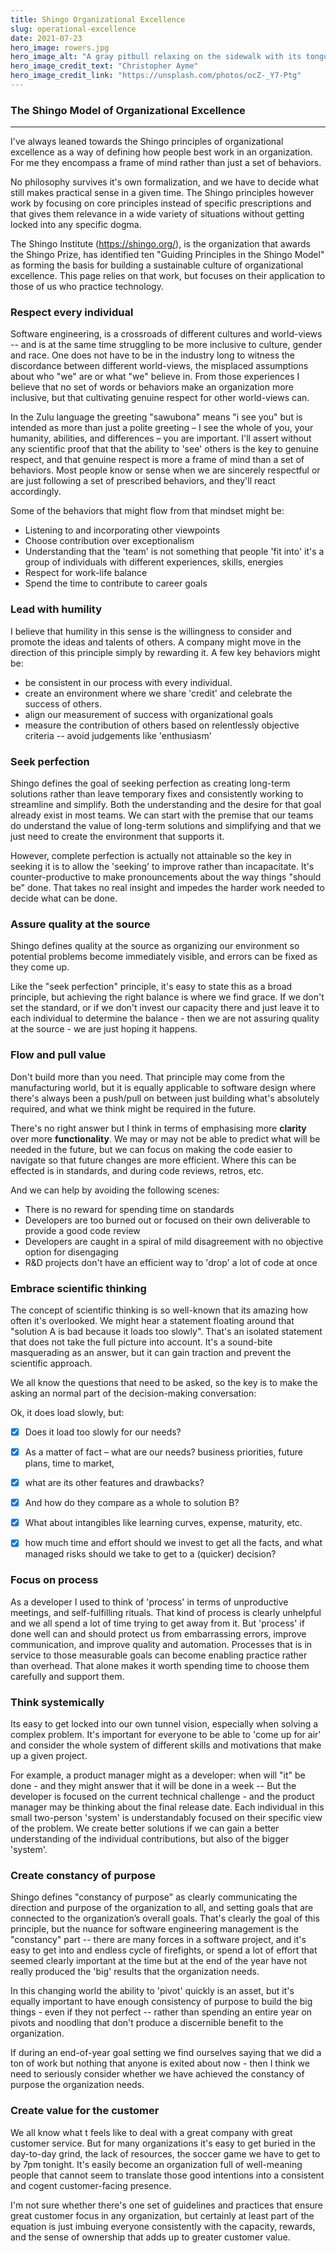 ```yaml
---
title: Shingo Organizational Excellence
slug: operational-excellence
date: 2021-07-23
hero_image: rowers.jpg
hero_image_alt: "A gray pitbull relaxing on the sidewalk with its tongue hanging out"
hero_image_credit_text: "Christopher Ayme"
hero_image_credit_link: "https://unsplash.com/photos/ocZ-_Y7-Ptg"
---
```


<h3 style={{fontSize: '32px', height: '80px' ,  textAlign: 'center', padding:  '20px 10px', color: 'purple'}}>The Shingo Model of Organizational Excellence</h3>


---

I've always leaned towards the Shingo principles of organizational excellence as a way of defining how people best work in an organization.  For me they encompass a frame of mind rather than just a set of behaviors.

No philosophy survives it's own formalization, and we have to decide what still makes practical sense in a given time.  The Shingo principles however work by focusing on core principles instead of specific prescriptions and that gives them relevance in a wide variety of situations without getting locked into any specific dogma.

The Shingo Institute (https://shingo.org/), is the organization that awards the Shingo Prize, has identified ten "Guiding Principles in the Shingo Model" as forming the basis for building a sustainable culture of organizational excellence.  This page relies on that work, but focuses on their application to those of us who practice technology.


<h3 style={{opacity: '.5', backgroundColor: '#640b8a', height: '35px' , padding:  '6px 10px', color: 'white'}}>Respect every individual</h3>

Software engineering, is a crossroads of different cultures and world-views -- and is at the same time struggling to be more inclusive to culture, gender and race.  One does not have to be in the industry long to witness the discordance between different world-views, the misplaced assumptions about who "we" are or what "we" believe in.  From those experiences I believe that no set of words or behaviors make an organization more inclusive, but that cultivating genuine respect for other world-views can.

In the Zulu language the greeting "sawubona" means "i see you" but is intended as more than just a polite greeting –  I see the whole of you, your humanity,  abilities,  and differences – you are important.  I'll assert without any scientific proof that  that the ability to 'see' others is the key to genuine respect, and that genuine respect is more a frame of mind than a set of behaviors. Most people know or sense when we are sincerely respectful or are just following a set of prescribed behaviors, and they'll react accordingly.

<p>Some of the behaviors that might flow from that mindset might be:</p>

* Listening to and incorporating other viewpoints
* Choose contribution over exceptionalism
* Understanding that the 'team' is not something that people 'fit into' it's a group of individuals with different experiences, skills, energies
* Respect for work-life balance
* Spend the time to contribute to career goals


<h3 style={{opacity: '.5', backgroundColor: '#640b8a', height: '35px' , padding:  '6px 10px', color: 'white'}}>Lead with humility</h3>

I believe that humility in this sense is the willingness to consider and promote the ideas and talents of others.  A company might move in the direction of this principle simply by rewarding it. A few key behaviors might be:

* be consistent in our process with every individual.
* create an environment where we share 'credit' and celebrate the success of others.
* align our measurement of success with organizational goals
* measure the contribution of others based on relentlessly objective criteria -- avoid judgements like 'enthusiasm'


<h3 style={{opacity: '.5', backgroundColor: '#640b8a', height: '35px' , padding:  '6px 10px', color: 'white'}}>Seek perfection</h3>

Shingo defines the goal of seeking perfection as creating long-term solutions rather than leave temporary fixes and consistently working to streamline and simplify.  Both the understanding and the desire for that goal already exist in most teams.  We can start with the premise that our teams do understand the value of long-term solutions and simplifying and that we just need to create the environment that supports it.

However, complete perfection is actually not attainable so the key in seeking it is to allow the 'seeking' to improve rather than incapacitate.  It's counter-productive to make pronouncements about the way things "should be" done.  That takes no real insight and impedes the harder work needed to decide what can be done.


<h3 style={{opacity: '.5', backgroundColor: '#640b8a', height: '35px' , padding:  '6px 10px', color: 'white'}}>Assure quality at the source</h3>

Shingo defines quality at the source as organizing our environment so potential problems become immediately visible, and errors can be fixed as they come up.

Like the "seek perfection" principle, it's easy to state this as a broad principle, but achieving the right balance is where we find grace.   If we don't set the standard, or if we don't invest our capacity there and just leave it to each individual to determine the balance - then we are not assuring quality at the source - we are just hoping it happens.



<h3 style={{opacity: '.5', backgroundColor: '#640b8a', height: '35px' , padding:  '6px 10px', color: 'white'}}>Flow and pull value</h3>

Don't build more than you need.  That principle may come from the manufacturing world, but it is equally applicable to software design where there's always been a push/pull on between just building what's absolutely required, and what we think might be required in the future.

There's no right answer but I think in terms of emphasising more **clarity** over more **functionality**.   We may or may not be able to predict what will be needed in the future, but we can focus on making the code easier to navigate so that future changes are more efficient.  Where this can be effected is in standards, and during code reviews, retros, etc.

And we can help by avoiding the following scenes:

* There is no reward for spending time on standards
* Developers are too burned out or focused on their own deliverable to provide a good code review
* Developers are caught in a spiral of mild disagreement with no objective option for disengaging
* R&D projects don't have an efficient way to 'drop' a lot of code at once




<h3 style={{opacity: '.5', backgroundColor: '#640b8a', height: '35px' , padding:  '6px 10px', color: 'white'}}>Embrace scientific thinking</h3>

The concept of scientific thinking is so well-known that its amazing how often it's overlooked.  We might hear a statement floating around that "solution A is bad because it  loads too slowly".  That's an isolated statement that does not take the full picture into account.  It's a sound-bite masquerading as an answer, but it can gain traction and prevent the scientific approach.

We all know the questions that need to be asked, so the key is to make the asking an normal part of the decision-making conversation:

Ok, it does load slowly, but:
* [x] Does it load too slowly for our needs?
* [x] As a matter of fact – what are our needs? business priorities, future plans, time to market,
* [x] what are its other features and drawbacks?
* [x] And how do they compare as a whole to solution B?
* [x] What about intangibles like learning curves, expense, maturity, etc.
* [x] how much time and effort should we invest to get all the facts, and what managed risks should we take to get to a (quicker) decision?


<h3 style={{opacity: '.5', backgroundColor: '#640b8a', height: '35px' , padding:  '6px 10px', color: 'white'}}>Focus on process</h3>

As a developer I used to think of 'process' in terms of unproductive meetings, and self-fulfilling rituals.  That kind of process is clearly unhelpful and we all spend a lot of time trying to get away from it.   But 'process' if done well can and should protect us from embarrassing errors, improve communication, and improve quality and automation. Processes that is in service to those measurable goals can become enabling practice rather than overhead.  That alone makes it worth spending time to choose them carefully and support them.


<h3 style={{opacity: '.5', backgroundColor: '#640b8a', height: '35px' , padding:  '6px 10px', color: 'white'}}>Think systemically</h3>

Its easy to get locked into our own tunnel vision, especially when solving a complex problem.  It's important for everyone to be able to 'come up for air' and consider the whole system of different skills and motivations that make up a given project.

For example, a product manager might as a developer:  when will "it" be done - and they might answer that it will be done in a week -- But the developer is focused on the current technical challenge - and the product manager may be thinking about the final release date.  Each individual in this small two-person 'system' is understandably focused on their specific view of the problem.  We create better solutions if we can gain a better understanding of the individual contributions, but also of the bigger 'system'.

<h3 style={{opacity: '.5', backgroundColor: '#640b8a', height: '35px' , padding:  '6px 10px', color: 'white'}}>Create constancy of purpose</h3>

Shingo defines "constancy of purpose" as clearly communicating the direction and purpose of the organization to all, and setting goals that are connected to the organization’s overall goals.  That's clearly the goal of this principle, but the nuance for software engineering management is the "constancy" part -- there are many forces in a software project, and it's easy to get into and endless cycle of firefights, or spend a lot of effort that seemed clearly important at the time but at the end of the year have not really produced the 'big' results that the organization needs.

In this changing world the ability to 'pivot' quickly is an asset, but it's equally important to have enough consistency of purpose to build the big things - even if they not perfect -- rather than spending an entire year on pivots and noodling that don't produce a discernible benefit to the organization.

If during an end-of-year goal setting we find ourselves saying that we did a ton of work but nothing that anyone is exited about now - then I think we need to seriously consider whether we have achieved the constancy of purpose the organization needs.


<h3 style={{opacity: '.5', backgroundColor: '#640b8a', height: '35px' , padding:  '6px 10px', color: 'white'}}>Create value for the customer</h3>

We all know what t feels like to deal with a great company with great customer service.   But for many organizations it's easy to get buried in the day-to-day grind, the lack of resources, the soccer game we have to get to by 7pm tonight.  It's easily become an organization full of well-meaning people that cannot seem to translate those good intentions into a consistent and cogent customer-facing presence.

I'm not sure whether there's one set of guidelines and practices that ensure great customer focus in any organization, but certainly at least part of the equation is just imbuing everyone consistently with the capacity, rewards, and the sense of ownership that adds up to greater customer value.





